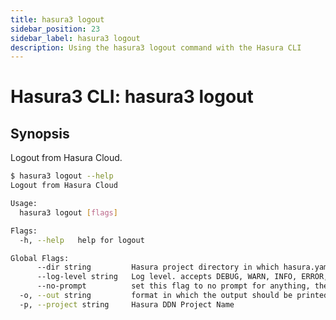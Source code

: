 ```yaml
---
title: hasura3 logout
sidebar_position: 23
sidebar_label: hasura3 logout
description: Using the hasura3 logout command with the Hasura CLI
---
```


# Hasura3 CLI: hasura3 logout 

## Synopsis
Logout from Hasura Cloud.

```bash
$ hasura3 logout --help
Logout from Hasura Cloud

Usage:
  hasura3 logout [flags]

Flags:
  -h, --help   help for logout

Global Flags:
      --dir string         Hasura project directory in which hasura.yaml is present (default ".")
      --log-level string   Log level. accepts DEBUG, WARN, INFO, ERROR, FATAL (default "INFO")
      --no-prompt          set this flag to no prompt for anything, the command fails if any input is missing
  -o, --out string         format in which the output should be printed, accepts table, json and yaml (default "table")
  -p, --project string     Hasura DDN Project Name
```

